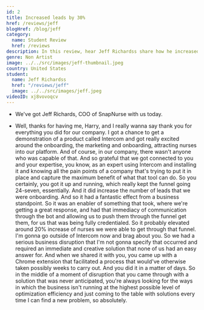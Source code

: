 ```yaml
---
id: 2
title: Increased leads by 30%
href: /reviews/jeff
blogHref: /blog/jeff
category:
  name: Student Review
  href: /reviews
description: In this review, hear Jeff Richardss share how he increased leads by 30% for his nurse recruiting marketplace.
genre: Non Artist
image: ../../src/images/jeff-thumbnail.jpeg
country: United States
student:
  name: Jeff Richardss
  href: "/reviews/jeff"
  image: ../../src/images/jeff.jpeg
videoID: xj8vovoqcv
---
```


- We've got Jeff Richards, COO of SnapNurse with us today.

- Well, thanks for having me, Harry, and I really wanna say thank you for everything you did for our company. I got a chance to get a demonstration of a product called Intercom and got really excited around the onboarding, the marketing and onboarding, attracting nurses into our platform. And of course, in our company, there wasn't anyone who was capable of that. And so grateful that we got connected to you and your expertise, you know, as an expert using Intercom and installing it and knowing all the pain points of a company that's trying to put it in place and capture the maximum benefit of what that tool can do. So you certainly, you got it up and running, which really kept the funnel going 24-seven, essentially. And it did increase the number of leads that we were onboarding. And so it had a fantastic effect from a business standpoint. So it was an enabler of something that took, where we're getting a great response, and had that immediacy of communication through the bot and allowing us to push them through the funnel get them, for us that was being fully credentialed. So it probably elevated around 20% increase of nurses we were able to get through that funnel. I'm gonna go outside of Intercom now and brag about you. So we had a serious business disruption that I'm not gonna specify that occurred and required an immediate and creative solution that none of us had an easy answer for. And when we shared it with you, you came up with a Chrome extension that facilitated a process that would've otherwise taken possibly weeks to carry out. And you did it in a matter of days. So in the middle of a moment of disruption that you came through with a solution that was never anticipated, you're always looking for the ways in which the business isn't running at the highest possible level of optimization efficiency and just coming to the table with solutions every time I can find a new problem, so absolutely.
